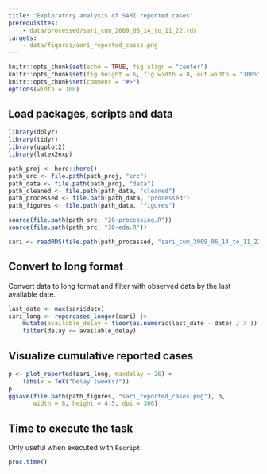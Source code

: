 ```yaml
---
title: "Exploratory analysis of SARI reported cases"
prerequisites:
    - data/processed/sari_cum_2009_06_14_to_11_22.rds
targets:
    - data/figures/sari_reported_cases.png
---
```


```r
knitr::opts_chunk$set(echo = TRUE, fig.align = "center")
knitr::opts_chunk$set(fig.height = 6, fig.width = 8, out.width = "100%")
knitr::opts_chunk$set(comment = "#>")
options(width = 100)
```

## Load packages, scripts and data

```r
library(dplyr)
library(tidyr)
library(ggplot2)
library(latex2exp)

path_proj <- here::here()
path_src <- file.path(path_proj, "src")
path_data <- file.path(path_proj, "data")
path_cleaned <- file.path(path_data, "cleaned")
path_processed <- file.path(path_data, "processed")
path_figures <- file.path(path_data, "figures")

source(file.path(path_src, "20-processing.R"))
source(file.path(path_src, "30-eda.R"))

sari <- readRDS(file.path(path_processed, "sari_cum_2009_06_14_to_11_22.rds"))
```

## Convert to long format

Convert data to long format and filter with observed data by the last available date.

```r
last_date <- max(sari$date)
sari_long <- reporcases_longer(sari) |>
    mutate(available_delay = floor(as.numeric(last_date - date) / 7 )) |>
    filter(delay <= available_delay)
```

## Visualize cumulative reported cases

```r
p <- plot_reported(sari_long, maxdelay = 26) +
    labs(x = TeX("Delay (weeks)"))
p
ggsave(file.path(path_figures, "sari_reported_cases.png"), p,
       width = 8, height = 4.5, dpi = 300)
```


## Time to execute the task

Only useful when executed with `Rscript`.

```r
proc.time()
```

